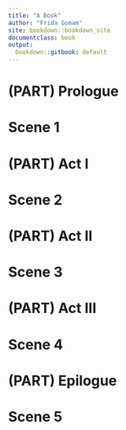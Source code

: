 ```yaml
---
title: "A Book"
author: "Frida Gomam"
site: bookdown::bookdown_site
documentclass: book
output:
  bookdown::gitbook: default
---
```


# (PART) Prologue {-}
# Scene 1
# (PART) Act I {-}
# Scene 2
# (PART) Act II {-}
# Scene 3
# (PART) Act III {-}
# Scene 4
# (PART) Epilogue {-}
# Scene 5
